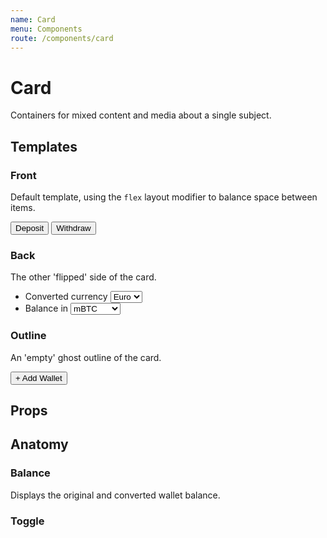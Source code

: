 ```yaml
---
name: Card
menu: Components
route: /components/card
---
```



# Card

Containers for mixed content and media about a single subject.

## Templates

### Front

Default template, using the `flex` layout modifier to balance space between items.

<Playground>
  <Card flex>
    <CardToggle />
    <CardBalance
      from={{
        currency: 'Bitcoin',
        value: 1526.56,
        unit: 'mBTC',
        unitTitle: 'Millibitcoin',
      }}
      to={{ currency: 'Dollars', value: 354568.68, unit: 'USD' }}
    />
    <button>Deposit</button>
    <button>Withdraw</button>
  </Card>
</Playground>

### Back

The other 'flipped' side of the card.

<Playground>
  <Card template="back">
    <CardToggle back />
    <form>
      <ul>
        <li>
          <label for="currency-converted">Converted currency</label>
          <select id="currency-converted" name="currency-converted">
            <option value="euro">Euro</option>
            <option value="gbp">GBP</option>
            <option value="usd">USD</option>
          </select>
        </li>
        <li>
          <label for="currency-balance">Balance in</label>
          <select id="currency-balance" name="currency-balance">
            <option value="euro">mBTC</option>
            <option value="gbp">Doge</option>
            <option value="usd">Ethereum</option>
          </select>
        </li>
      </ul>
    </form>
  </Card>
</Playground>

### Outline

An 'empty' ghost outline of the card.

<Playground>
  <Card template="outline">
    <button>+ Add Wallet</button>
  </Card>
</Playground>

## Props

<PropsTable of={Card} />

## Anatomy

### Balance

Displays the original and converted wallet balance.

<Playground>
  <CardBalance
    from={{
      currency: 'Bitcoin',
      value: 1526.56,
      unit: 'mBTC',
      unitTitle: 'Millibitcoin',
    }}
    to={{ currency: 'Dollars', value: 354568.68, unit: 'USD' }}
  />
</Playground>

<PropsTable of={CardBalance} />

### Toggle

<Playground>
  <CardToggle />
</Playground>

<PropsTable of={CardToggle} />
